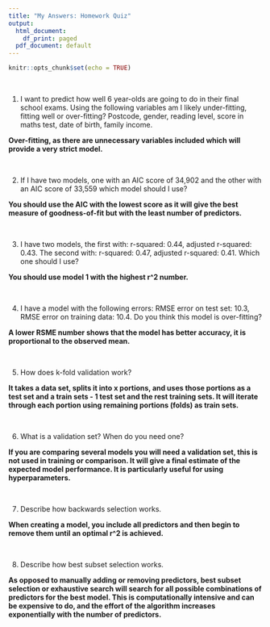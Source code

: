 ```yaml
---
title: "My Answers: Homework Quiz"
output:
  html_document:
    df_print: paged
  pdf_document: default
---
```


```r
knitr::opts_chunk$set(echo = TRUE)
```

<br>

1. I want to predict how well 6 year-olds are going to do in their final school exams. Using the following variables am I likely under-fitting, fitting well or over-fitting? Postcode, gender, reading level, score in maths test, date of birth, family income.

**Over-fitting, as there are unnecessary variables included which will provide a very strict model.**

<br>

2. If I have two models, one with an AIC score of 34,902 and the other with an AIC score of 33,559 which model should I use?

**You should use the AIC with the lowest score as it will give the best measure of goodness-of-fit but with the least number of predictors.**

<br>

3. I have two models, the first with: r-squared: 0.44, adjusted r-squared: 0.43. The second with: r-squared: 0.47, adjusted r-squared: 0.41. Which one should I use?

**You should use model 1 with the highest r^2 number.**

<br>

4. I have a model with the following errors: RMSE error on test set: 10.3, RMSE error on training data: 10.4. Do you think this model is over-fitting?

**A lower RSME number shows that the model has better accuracy, it is proportional to the observed mean.**

<br>

5. How does k-fold validation work?

**It takes a data set, splits it into x portions, and uses those portions as a test set and a train sets - 1 test set and the rest training sets. It will iterate through each portion using remaining portions (folds) as train sets.**

<br>

6. What is a validation set? When do you need one?

**If you are comparing several models you will need a validation set, this is not used in training or comparison. It will give a final estimate of the expected model performance. It is particularly useful for using hyperparameters.**

<br>

7. Describe how backwards selection works.

**When creating a model, you include all predictors and then begin to remove them until an optimal r^2 is achieved.**

<br>

8. Describe how best subset selection works.

**As opposed to manually adding or removing predictors, best subset selection or exhaustive search will search for all possible combinations of predictors for the best model. This is computationally intensive and can be expensive to do, and the effort of the algorithm increases exponentially with the number of predictors.**




